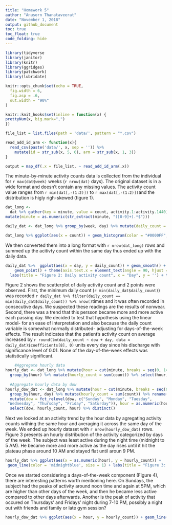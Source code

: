 ```yaml
---
title: "Homework 5"
author: "Anusorn Thanataveerat"
date: "November 1, 2018"
output: github_document
toc: true
toc_float: true
code_folding: hide
---
```


```r
library(tidyverse
library(janitor)
library(knitr)
library(ggridges)
library(patchwork)
library(lubridate)

knitr::opts_chunk$set(echo = TRUE,
  fig.width = 6,
  fig.asp = .6,
  out.width = "90%"
)

knitr::knit_hooks$set(inline = function(x) {
prettyNum(x, big.mark=",")
})
```

```r

file_list = list.files(path = 'data/', pattern = "*.csv")

read_add_id_arm <- function(x){
  read_csv(paste('data/', x, sep = '')) %>% 
    mutate(id = str_sub(x, 5, 6), arm = str_sub(x, 1, 3))
}

output = map_df(.x = file_list, ~ read_add_id_arm(.x))
```

  The minute-by-minute activity counts data is collected from the individual for `r max(dat$week)` weeks (`r nrow(dat)` days). The original dataset is in a wide format and doesn't contain any missing values. The activity count value ranges from `r min(dat[,-(1:2)])` to `r max(dat[,-(1:2)])`and the distribution is higly righ-skewed (figure 1).
  
``` r
dat_long <-
  dat %>% gather(key = minute, value = count, activity.1:activity.1440) %>%
mutate(minute = as.numeric(str_extract(minute, "([0-9]+).*$")))
```

``` r
daily_dat <- dat_long %>% group_by(week, day) %>% mutate(daily_count = sum(count)) %>% select(-c(minute, count)) %>% distinct() %>% ungroup() %>% rename(dow = day) %>% mutate(dow = fct_relevel(dow, c("Sunday", "Monday", "Tuesday", "Wednesday", "Thursday", "Friday", "Saturday"))) %>% arrange(week, dow) %>% mutate(day = c(1:n()))
```

```r
dat_long %>% ggplot(aes(x = count)) + geom_histogram(color = "#0000FF", fill = "white") + labs(title = "Figure 1: Activity count distribution", x = "Activity count", y = "Frequency") + theme_classic()

```

We then converted them into a long format with `r nrow(dat_long)` rows and summed up the acitivty count within the same day thus ended up with the daily data. 

```r
daily_dat %>%  ggplot(aes(x = day, y = daily_count)) + geom_smooth() + 
    geom_point() + theme(axis.text.x = element_text(angle = 90, hjust = 1)) + 
  labs(title = "Figure 2: Daily activity count", x = "Day", y = '') + theme_classic()
```

Figure 2 shows the scatterplot of daily activity count and 2 points were observed. First, the minimum daily count (`r min(daily_dat$daily_count)`) was recorded  `r daily_dat %>% filter(daily_count == min(daily_dat$daily_count)) %>% nrow()`times and it was often recorded in consecutive days. We suspected these readings are the results of nonwear. Second, there was a trend that this persson became more and more active each passing day. We decided to test that hypothesis using the linear model- for an ease of interpretation and also because the daily count variable is somewhat normally distributed- adjusting for days-of-the-week effects. The result indicates that the patient's activity count on average increased by `r round(lm(daily_count ~ dow + day, data = daily_dat)$coefficients[8], 0)` units every day since his discharge with significance level of 0.01. None of the day-of-the-week effects was statistically significant.  

```r
    #Aggregate hourly data
hourly_dat <- dat_long %>% mutate(hour = cut(minute, breaks = seq(0, 1440, by = 60), labels = c(0:23))) %>%
  group_by(hour) %>% mutate(hourly_count = sum(count)) %>% select(hour, hourly_count) %>% distinct()
  
  #Aggregate hourly data by dow
hourly_dow_dat <- dat_long %>% mutate(hour = cut(minute, breaks = seq(0, 1440, by = 60), labels = c(0:23))) %>% 
  group_by(hour, day) %>% mutate(hourly_count = sum(count)) %>% rename(dow = day) %>% ungroup() %>% 
  mutate(dow = fct_relevel(dow, c("Sunday", "Monday", "Tuesday",
 "Wednesday", "Thursday", "Friday", "Saturday")), hour = as.numeric(hour)) %>% 
  select(dow, hourly_count, hour) %>% distinct()
```

Next we looked at an activity trend by the hour data by agregating activity counts withing the same hour and averaging it across the same day of the week. We ended up hourly dataset with `r nrow(hourly_dow_dat)` rows. Figure 3 presents an hourly distribution of the activity categorized by days of the week. The subject was least active during the night time (midnight to 5 AM). He became more and more active as the day rises until it hit the plateau phase around 10 AM and stayed flat until aroun 9 PM.

```r
hourly_dat %>% ggplot(aes(x = as.numeric(hour), y = hourly_count)) + 
 geom_line(color = 'midnightblue', size = 1) + labs(title = "Figure 3: Hourly activity plot", x = "Hour of day", y = "Frequency") + theme_classic() + scale_x_continuous(breaks = c(0:24))
```

Once we started considering a days-of-the-week component (Figure 4), there are interesting patterns worth mentioning here. On Sundays, the subject had the peaks of activity around noon time and again at 5PM, which are higher than other days of the week, and then he became less active compared to other days afterwards. Another is the peak of activity that occured on Thursdays' and Fridays' night during 7-10 PM, possibly a night out with friends and family or late gym session?
```r
hourly_dow_dat %>% ggplot(aes(x = hour, y = hourly_count)) + geom_line(aes(color = dow), size = 1) + labs(title = "Figure 4", x = "Hour of day", y = "Frequency") + theme_classic() + scale_colour_brewer(palette = "Set1") + scale_x_continuous(breaks = c(0:24)) + theme(legend.title = element_blank(),legend.position = c(0.13, 0.6))
```


